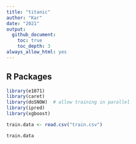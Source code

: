 ```yaml
---
title: "titanic"
author: "Kar"
date: "2021"
output: 
  github_document:
    toc: true
    toc_depth: 3
always_allow_html: yes
---
```


## R Packages

```r
library(e1071)
library(caret)
library(doSNOW)  # allow training in parallel 
library(ipred)
library(xgboost)

```


```r
train.data <- read.csv("train.csv")

train.data
```

